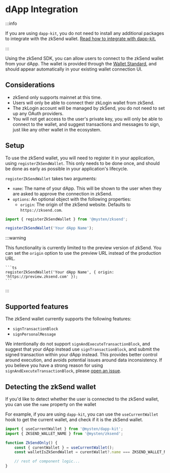 # dApp Integration

:::info

If you are using `dapp-kit`, you do not need to install any additional packages to integrate with
the zkSend wallet. [Read how to integrate with dapp-kit.](../dapp-kit/zksend.mdx)

:::

Using the zkSend SDK, you can allow users to connect to the zkSend wallet from your dApp. The wallet
is provided through the [Wallet Standard](https://docs.sui.io/standards/wallet-standard), and should
appear automatically in your existing wallet connection UI.

## Considerations

- zkSend only supports mainnet at this time.
- Users will only be able to connect their zkLogin wallet from zkSend.
- The zkLogin account will be managed by zkSend, you do not need to set up any OAuth providers.
- You will not get access to the user's private key, you will only be able to connect to the wallet,
  and suggest transactions and messages to sign, just like any other wallet in the ecosystem.

## Setup

To use the zkSend wallet, you will need to register it in your application, using
`registerZkSendWallet`. This only needs to be done once, and should be done as early as possible in
your application's lifecycle.

`registerZkSendWallet` takes two arguments:

- `name`: The name of your dApp. This will be shown to the user when they are asked to approve the
  connection in zkSend.
- `options`: An optional object with the following properties:
  - `origin`: The origin of the zkSend website. Defaults to `https://zksend.com`.

```ts
import { registerZkSendWallet } from '@mysten/zksend';

registerZkSendWallet('Your dApp Name');
```

:::warning

This functionality is currently limited to the preview version of zkSend. You can set the `origin`
option to use the preview URL instead of the production URL.

    ```ts
    registerZkSendWallet('Your dApp Name', { origin: 'https://preview.zksend.com' });
    ```

:::

## Supported features

The zkSend wallet currently supports the following features:

- `signTransactionBlock`
- `signPersonalMessage`

We intentionally do not support `signAndExecuteTransactionBlock`, and suggest that your dApp instead
use `signTransactionBlock`, and submit the signed transaction within your dApp instead. This
provides better control around execution, and avoids potential issues around data inconsistency. If
you believe you have a strong reason for using `signAndExecuteTransactionBlock`, please
[open an issue](https://github.com/MystenLabs/sui/issues/new/choose).

## Detecting the zkSend wallet

If you'd like to detect whether the user is connected to the zkSend wallet, you can use the `name`
property on the wallet

For example, if you are using `dapp-kit`, you can use the `useCurrentWallet` hook to get the current
wallet, and check if it is the zkSend wallet.

```ts
import { useCurrentWallet } from '@mysten/dapp-kit';
import { ZKSEND_WALLET_NAME } from '@mysten/zksend';

function ZkSendOnly() {
	const { curentWallet } = useCurrentWallet();
	const walletIsZkSendWallet = curentWallet?.name === ZKSEND_WALLET_NAME;

	// rest of component logic...
}
```
